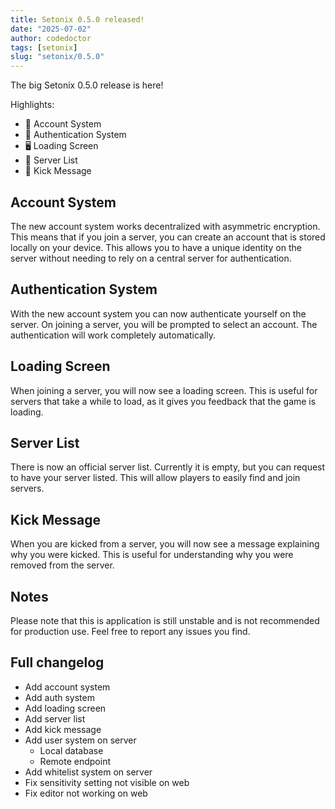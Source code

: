 ---
title: Setonix 0.5.0 released!
date: "2025-07-02"
author: codedoctor
tags: [setonix]
slug: "setonix/0.5.0"
---

The big Setonix 0.5.0 release is here!

Highlights:

- 👥 Account System
- 🔐 Authentication System
- 🖥️ Loading Screen
- 📃 Server List
- 🚪 Kick Message

## Account System

The new account system works decentralized with asymmetric encryption. This means that if you join a server, you can create an account that is stored locally on your device. This allows you to have a unique identity on the server without needing to rely on a central server for authentication.

## Authentication System

With the new account system you can now authenticate yourself on the server. On joining a server, you will be prompted to select an account. The authentication will work completely automatically.

## Loading Screen

When joining a server, you will now see a loading screen. This is useful for servers that take a while to load, as it gives you feedback that the game is loading.

## Server List

There is now an official server list. Currently it is empty, but you can request to have your server listed. This will allow players to easily find and join servers.

## Kick Message

When you are kicked from a server, you will now see a message explaining why you were kicked. This is useful for understanding why you were removed from the server.

## Notes

Please note that this is application is still unstable and is not recommended for production use. Feel free to report any issues you find.

## Full changelog

* Add account system
* Add auth system
* Add loading screen
* Add server list
* Add kick message
* Add user system on server
  * Local database
  * Remote endpoint
* Add whitelist system on server
* Fix sensitivity setting not visible on web
* Fix editor not working on web
